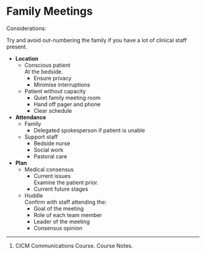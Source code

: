 # Family Meetings

Considerations:

:::column-margin
Try and avoid out-numbering the family if you have a lot of clinical staff present.
:::

* **Location**
	* Conscious patient\
	At the bedside.
		* Ensure privacy
		* Minimise interruptions
	* Patient without capacity
		* Quiet family meeting room
		* Hand off pager and phone
		* Clear schedule
* **Attendance**
	* Family
		* Delegated spokesperson if patient is unable
	* Support staff
		* Bedside nurse
		* Social work
		* Pastoral care
* **Plan**
	* Medical consensus
		* Current issues\
		Examine the patient prior.
		* Current future stages
	* Huddle\
	Confirm with staff attending the:
		* Goal of the meeting
		* Role of each team member
		* Leader of the meeting
		* Consensus opinion


---

1. CICM Communications Course. Course Notes.